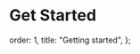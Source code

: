 # Get Started

  order: 1,
  title: "Getting started",
};

<Cards>
  <Card file="./languages/sql.mdx" root="getting-started" icon="/icons/sql.svg" />
  <Card
    file="./languages/nextjs.mdx"
    root="getting-started"
    icon="/icons/nextjs.svg"
  />
  <Card file="./languages/node.mdx" root="getting-started" icon="/icons/node.svg" />
  <Card file="./languages/java.mdx" root="getting-started" icon="/icons/java.svg" />
  <Card
    file="./languages/drizzle.mdx"
    root="getting-started"
    icon="/icons/drizzle.svg"
  />
  <Card
    file="./languages/prisma.mdx"
    root="getting-started"
    icon="/icons/prisma.svg"
  />
  <Card
    file="./languages/python.mdx"
    root="getting-started"
    icon="/icons/python.svg"
  />
</Cards>
